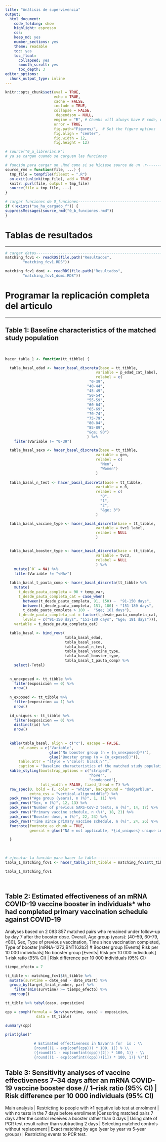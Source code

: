 ```yaml
---
title: "Análisis de supervivencia"
output: 
  html_document:
    code_folding: show
    highlight: espresso
    css: 
    keep_md: yes
    number_sections: yes
    theme: readable
    toc: yes  
    toc_float:
      collapsed: yes
      smooth_scroll: yes
      toc_depth: 3     
editor_options: 
  chunk_output_type: inline
---
```



```r
knitr::opts_chunk$set(eval = TRUE, 
                      echo = TRUE, 
                      cache = FALSE,
                      include = TRUE,
                      collapse = FALSE,
                       dependson = NULL,
                      engine = "R", # Chunks will always have R code, unless noted
                      error = TRUE,
                      fig.path="Figures/",  # Set the figure options
                      fig.align = "center", 
                      fig.width = 12,
                      fig.height = 12)
```

```r
# source("0_a_librerias.R")
# ya se cargan cuando se carguen las funciones

```

```r
# función para cargar un .Rmd como si se hiciese source de un .r---------------
source_rmd = function(file, ...) {
  tmp_file = tempfile(fileext = ".R")
  on.exit(unlink(tmp_file), add = TRUE)
  knitr::purl(file, output = tmp_file)
  source(file = tmp_file, ...)
}

```

```r
# cargar funciones de 0_funciones----------------------------------------------
if (!exists("se_ha_cargado_f")) {
suppressMessages(source_rmd("0_b_funciones.rmd"))
}

```

# Tablas de resultados

***

```r
# cargar datos-----------------------------------------------------------------
matching_fcv1 <- readRDS(file.path("Resultados",
        "matching_fcv1.RDS"))

matching_fcv1_domi <- readRDS(file.path("Resultados",
        "matching_fcv1_domi.RDS"))

```

# Programar la replicación completa del articulo

***

## Table 1: Baseline characteristics of the matched study population



<br>

```r
hacer_tabla_1 <- function(tt_tibble) {

  tabla_basal_edad <- hacer_basal_discreta(base = tt_tibble,
                                         variable = p_edad_cat_label,
                                         relabel = c(
                                      "0-39",
                                     "40-44", 
                                     "45-49",
                                     "50-54",
                                     "55-59",
                                     "60-64",
                                     "65-69",
                                     "70-74",
                                     "75-79",
                                     "80-84",
                                     "85-89",
                                     "&ge; 90")
                                     ) %>% 
    filter(Variable != "0-39")

  tabla_basal_sexo <- hacer_basal_discreta(base = tt_tibble,
                                         variable = gen,
                                         relabel = c(
                                           "Men",
                                           "Women")
                                         )
                                         
  tabla_basal_n_test <- hacer_basal_discreta(base = tt_tibble,
                                         variable = n_0,
                                         relabel = c(
                                           "0",
                                           "1",
                                           "2",
                                           "&ge; 3")
                                         )

  tabla_basal_vaccine_type <- hacer_basal_discreta(base = tt_tibble,
                                         variable = tvc1_label,
                                         relabel = NULL
                                         )

  
  tabla_basal_booster_type <- hacer_basal_discreta(base = tt_tibble,
                                         variable = tvc3,
                                         relabel = NULL
                                         ) %>% 
    mutate(`0` = NA) %>% 
    filter(Variable != "<NA>")

  tabla_basal_t_pauta_comp <- hacer_basal_discreta(tt_tibble %>% 
    mutate(
      t_desde_pauta_completa = 90 + temp_var,
      t_desde_pauta_completa_cat = case_when(
        between(t_desde_pauta_completa, 91, 150) ~  "91-150 days",
        between(t_desde_pauta_completa, 151, 180) ~ "151-180 days",
        t_desde_pauta_completa > 180 ~  "&ge; 181 days"),
      t_desde_pauta_completa_cat = factor(t_desde_pauta_completa_cat,
        levels = c("91-150 days", "151-180 days", "&ge; 181 days"))),
    variable = t_desde_pauta_completa_cat)

  tabla_basal <- bind_rows(
                           tabla_basal_edad,
                           tabla_basal_sexo,
                           tabla_basal_n_test,
                           tabla_basal_vaccine_type,
                           tabla_basal_booster_type,
                           tabla_basal_t_pauta_comp) %>% 
    select(-Total)
  
  
  n_unexposed <- tt_tibble %>% 
    filter(exposicion == 0) %>%
    nrow()
    
  n_exposed <- tt_tibble %>% 
    filter(exposicion == 1) %>%
    nrow()
  
  id_uniques <- tt_tibble %>% 
    filter(exposicion == 0) %>%
    distinct(id) %>%
    nrow()
  
  
  kable(tabla_basal, align = c("c"), escape = FALSE,
      col.names = c("Variable",
                    glue("No booster group (n = {n_unexposed}*)"),
                    glue("Booster group (n = {n_exposed})")),
      table.attr = "style = \"color: black;\"",
      caption = "Baseline characteristics of the matched study population") %>%
  kable_styling(bootstrap_options = c("striped", 
                                      "hover", 
                                      "condensed"),
                full_width = FALSE, fixed_thead = T) %>%
  row_spec(0, bold = T, color = "white", background = "dodgerblue",
           extra_css = "vertical-align:middle") %>% 
  pack_rows("Age group (years), n (%)", 1, 11) %>%
  pack_rows("Sex, n (%)", 12, 13) %>%
  pack_rows("Number of previous SARS-CoV-2 tests, n (%)", 14, 17) %>%
  pack_rows("Primary vaccine schedule, n (%)", 18, 21) %>%
  pack_rows("Booster dose, n (%)", 22, 23) %>%
  pack_rows("Time since primary vaccine schedule, n (%)", 24, 26) %>%  
  footnote(footnote_as_chunk = TRUE, 
           general = glue("NA = not applicable, *{id_uniques} unique individuals in the no booster group."))

  }

```

<br>

```r
# ejecutar la función para hacer la tabla--------------------------------------
tabla_1_matching_fcv1 <- hacer_tabla_1(tt_tibble = matching_fcv1$tt_tibble)

tabla_1_matching_fcv1

```

<br>

## Table 2: Estimated effectiveness of an mRNA COVID-19 vaccine booster in individuals* who had completed primary vaccination schedule against COVID-19

Analyses based on 2 083 857 matched pairs who remained under follow-up by day 7 after the booster dose. Overall, Age group (years): [40–59, 60–79, ≥80], Sex, Type of previous vaccination, Time since vaccination completed, Type of booster [mRNA-1273,BNT162b2]
 # Booster group [Events| Risk per 10 000 individuals] No booster group [Events| Risk per 10 000 individuals]  1–risk ratio (95% CI) | Risk difference per 10 000 individuals (95% CI)

```r

tiempo_efecto = 7

tt_tible <- matching_fcv1$tt_tibble %>% 
  mutate(survtime = date_end - date_start) %>% 
  group_by(target_trial_number, par) %>% 
    filter(min(survtime) >= tiempo_efecto) %>%
  ungroup()

tt_tible %>% tabyl(caso, exposicion)

cpp = coxph(formula = Surv(survtime, caso) ~ exposicion, 
              data = tt_tible)

summary(cpp)

print(glue("
  
             # Estimated effectiveness in Navarra for  is : \\
             {round((1 - exp(coef(cpp))) * 100, 1)} % \\
             ({round((1 - exp(confint(cpp))[2]) * 100, 1)} - \\
             {round((1 - exp(confint((cpp)))[1]) * 100, 1)} %)"))

```


## Table 3: Sensitivity analyses of vaccine effectiveness 7–34 days after an mRNA COVID-19 vaccine booster dose // 1–risk ratio (95% CI) | Risk difference per 10 000 individuals (95% CI)

Main analysis | Restricting to people with ≥1 negative lab test at enrolment | with no tests in the 7  days before enrollment |Censoring matched pairs 7 days after the control receives a booster rather than 0 days | Using date of PCR test result rather than subtracting 2 days | Selecting matched controls without replacement | Exact matching by age (year by year vs 5-year groups) | Restricting events to PCR test.
